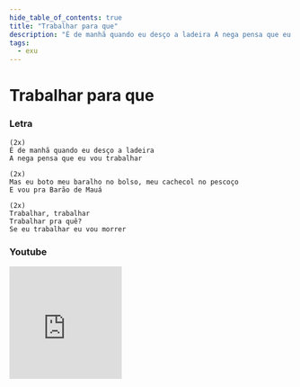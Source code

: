```yaml
---
hide_table_of_contents: true
title: "Trabalhar para que"
description: "É de manhã quando eu desço a ladeira A nega pensa que eu vou trabalhar Mas eu boto meu baralho no bolso, meu cachecol no pescoço E vou pra Barão de Mauá Trabalhar, trabalhar Trabalhar pra quê? Se eu trabalhar eu vou morrer"
tags:
  - exu
---
```


# Trabalhar para que

### Letra

```text
(2x)
É de manhã quando eu desço a ladeira
A nega pensa que eu vou trabalhar

(2x)
Mas eu boto meu baralho no bolso, meu cachecol no pescoço
E vou pra Barão de Mauá

(2x)
Trabalhar, trabalhar
Trabalhar pra quê?
Se eu trabalhar eu vou morrer
```

### Youtube

<iframe
  width="200"
  height="200"
  src="https://www.youtube.com/embed/NYhRFxJmoVA"
  title="YouTube video player"
  frameborder="0"
  allow="accelerometer; autoplay; clipboard-write; encrypted-media; gyroscope; picture-in-picture; web-share"
  referrerpolicy="strict-origin-when-cross-origin"
  allowfullscreen
></iframe>